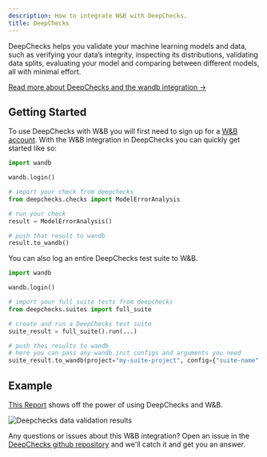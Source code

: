 ```yaml
---
description: How to integrate W&B with DeepChecks.
title: DeepChecks
---
```

<Card title="Try in Colab" href="https://colab.research.google.com/github/deepchecks/deepchecks/blob/0.5.0-1-g5380093/docs/source/examples/guides/export_outputs_to_wandb.ipynb" icon="python"/>

DeepChecks helps you validate your machine learning models and data, such as verifying your data’s integrity, inspecting its distributions, validating data splits, evaluating your model and comparing between different models, all with minimal effort.

[Read more about DeepChecks and the wandb integration ->](https://docs.deepchecks.com/stable/general/usage/exporting_results/auto_examples/plot_exports_output_to_wandb.html)

## Getting Started

To use DeepChecks with W&B you will first need to sign up for a [W&B account](https://wandb.ai/site). With the W&B integration in DeepChecks you can quickly get started like so:

```python
import wandb

wandb.login()

# import your check from deepchecks
from deepchecks.checks import ModelErrorAnalysis

# run your check
result = ModelErrorAnalysis()

# push that result to wandb
result.to_wandb()
```

You can also log an entire DeepChecks test suite to W&B.

```python
import wandb

wandb.login()

# import your full_suite tests from deepchecks
from deepchecks.suites import full_suite

# create and run a DeepChecks test suite
suite_result = full_suite().run(...)

# push thes results to wandb
# here you can pass any wandb.init configs and arguments you need
suite_result.to_wandb(project="my-suite-project", config={"suite-name": "full-suite"})
```

## Example

[This Report](https://wandb.ai/cayush/deepchecks/reports/Validate-your-Data-and-Models-with-Deepchecks-and-W-B--VmlldzoxNjY0ODc5) shows off the power of using DeepChecks and W&B.

<Frame>
    <img src="/images/integrations/deepchecks_example.png" alt="Deepchecks data validation results"  />
</Frame>

Any questions or issues about this W&B integration? Open an issue in the [DeepChecks github repository](https://github.com/deepchecks/deepchecks) and we'll catch it and get you an answer.